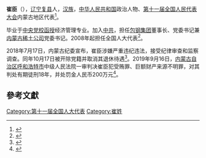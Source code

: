 '''崔臣'''（{{bd|1952年||}}），[[辽宁|辽宁]][[复县|复县]]人，[[汉族|汉族]]，[[中华人民共和国|中华人民共和国]]政治人物、[[第十一届全国人民代表大会|第十一届全国人民代表大会]]内蒙古地区代表<ref>{{cite web|author=新华网|title=第十一届全国人大代表|url=http://news.xinhuanet.com/ziliao/2008-03/03/content_7708230.htm?node=36628|publisher=新华网|accessdate=2014-01-07|archive-date=2014-01-10|archive-url=https://web.archive.org/web/20140110211415/http://news.xinhuanet.com/ziliao/2008-03/03/content_7708230.htm?node=36628|dead-url=no}}</ref>。

毕业于[[中央党校函授|中央党校函授]]经济管理专业。加入[[中共|中共]]，担任[[包钢集团|包钢集团]]董事长、党委书记兼[[内蒙古稀土公司|内蒙古稀土公司]]党委书记。2008年起担任全国人大代表<ref>{{cite news|title=全国人大代表信息-崔臣|url= http://210.82.31.1:8084/delegate/viewDelegate.action?dbid=110343|accessdate=2013-04-05|newspaper=全国人大网|archive-url=https://web.archive.org/web/20140222012214/http://www.npc.gov.cn/delegate/viewDelegate.action?dbid=110343|archive-date=2014-02-22|dead-url=yes}}</ref>。

2018年7月17日，内蒙古纪委宣布，崔臣涉嫌严重违纪违法，接受纪律审查和监察调查。同年10月17日被开除党籍并取消其退休待遇<ref>{{cite web|title=内蒙古自治区党委决定给予崔臣开除党籍处分、取消其退休待遇|url=http://tl.nmgjjjc.gov.cn/single/2018/10/17/18121712075838137095-18091420315691542498.html?t=1558601418148|accessdate=2019-12-14|publisher=内蒙古通辽市纪委监委网站}}</ref>。2019年9月16日，[[内蒙古自治区|内蒙古自治区]][[呼和浩特市|呼和浩特市]]中级人民法院一审判决崔臣犯受贿罪、巨额财产来源不明罪，对其判处有期徒刑18年，并处罚金人民币200万元<ref>{{cite web|author=新华网|title=蒙古自治区经济和信息化委员会原副主任崔臣一审获刑18年|url=http://m.xinhuanet.com/2019-09/16/c_1125002504.htm|publisher=新华网|accessdate=2019-12-14|archive-date=2020-08-06|archive-url=https://web.archive.org/web/20200806071125/http://m.xinhuanet.com/2019-09/16/c_1125002504.htm|dead-url=no}}</ref>。

==參考文獻==
{{reflist}}

{{中共十九大以来的反腐败工作}}

{{Authority control}}
[[Category:第十一届全国人大代表|Category:第十一届全国人大代表]]
[[Category:崔姓|Category:崔姓]]